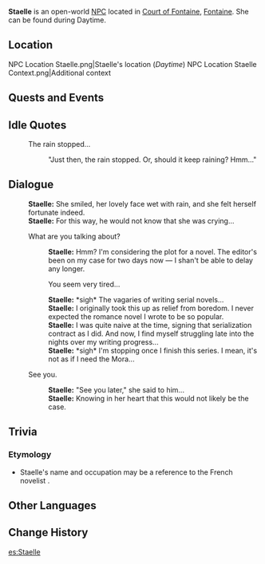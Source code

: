{{Character Infobox
|type             = Open-World NPC
|image            = NPC Staelle.png
|realname         = <!-- Optional, if different from in-game name -->
|deceased         = <!-- Past (for deceased prior to events of the game) or free response -->
|region           = Fontaine
|location         = Fontaine
|affiliation      = The Steambird
|title            = Columnist, The Steambird

|ancestry         = <!-- Clan/family -->
|father           = 
|mother           = 
|spouse           = 
|sibling          = 
|child            = 
|relative         = 

|voiceEN          = 
|voiceCN          = 
|voiceJP          = 
|voiceKR          = 
|dialoguereward   = 
}}
'''Staelle''' is an open-world [[NPC]] located in [[Court of Fontaine]], [[Fontaine]]. She can be found during Daytime.
<!-- Following a certain dialogue branch for the first time gives the player AMOUNT_AS_WORD [[Item]]. -->

==Location==
<gallery>
NPC Location Staelle.png|Staelle's location (''Daytime'')
NPC Location Staelle Context.png|Additional context
</gallery>
<!--
==Profile==
Detailed story/lore information goes here.
''(To be added.)''

===Appearance===
Keep appearance section short and concise. Limit to 2 paragraphs with 3-4 sentences each.
''(To be added.)''
-->

==Quests and Events==
{{Quests and Events}}

==Idle Quotes==
{{Dialogue Start}}
: {{DIcon|Idle}} The rain stopped...
:: {{A|VO Staelle 01.ogg}} "Just then, the rain stopped. Or, should it keep raining? Hmm..."
{{Dialogue End}}

==Dialogue==
{{Dialogue Start}}
:'''Staelle:''' She smiled, her lovely face wet with rain, and she felt herself fortunate indeed.
:'''Staelle:''' For this way, he would not know that she was crying...
:{{DIcon}} What are you talking about?
::'''Staelle:''' Hmm? I'm considering the plot for a novel. The editor's been on my case for two days now &mdash; I shan't be able to delay any longer.
::{{DIcon}} You seem very tired...
::'''Staelle:''' *sigh* The vagaries of writing serial novels...
::'''Staelle:''' I originally took this up as relief from boredom. I never expected the romance novel I wrote to be so popular.
::'''Staelle:''' I was quite naive at the time, signing that serialization contract as I did. And now, I find myself struggling late into the nights over my writing progress...
::'''Staelle:''' *sigh* I'm stopping once I finish this series. I mean, it's not as if I need the Mora...
:{{DIcon}} See you.
::'''Staelle:''' "See you later," she said to him...
::'''Staelle:''' Knowing in her heart that this would not likely be the case.
{{Dialogue End}}
<!--
==Event Dialogue==
===Event Name===
{{Dialogue Start}}
:'''Staelle:'''
{{Dialogue End}}
-->
==Trivia==
===Etymology===
* Staelle's name and occupation may be a reference to the French novelist {{w|Germaine de Staël}}.

==Other Languages==
{{Other Languages|default_hidden=1
|en      = Staelle
|zhs     = 诗黛
|zhs_rm  = Shīdài
|zht     = 詩黛
|zht_rm  = Shīdài
|ja      = シュテル
|ja_rm   = Shuteru
|ko      = 스탈
|es      = Staelle
|fr      = Staelle
|ru      = Стаэль
|th      = Staelle
|vi      = Staelle
|de      = Staelle
|id      = Staelle
|pt      = Staelle
|tr      = Staelle
|it      = Staelle
}}

==Change History==
{{Change History|4.0}}
<!--
==References==
{{Reflist}}
-->

[[es:Staelle]]